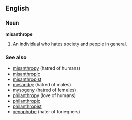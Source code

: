 ==English==

===Noun===
'''misanthrope'''
#An individual who hates society and people in general.

===See also===
*[[misanthropy]] (hatred of humans)
*[[misanthropic]]
*[[misanthropist]]
*[[mysandry]] (hatred of males)
*[[mysogeny]] (hatred of females)
*[[philanthropy]] (love of humans)
*[[philanthropic]]
*[[philanthropist]]
*[[xenophobe]] (hater of foriegners)